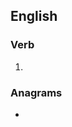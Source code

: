 ==English==

===Verb===
{{head|en|present participle}}

# {{present participle of|overblow|lang=en|nocat=1}}

===Anagrams===
* {{anagrams|en|bowling over}}